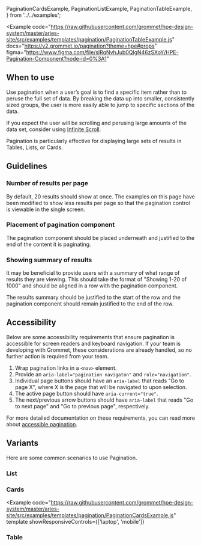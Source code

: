   PaginationCardsExample,
  PaginationListExample,
  PaginationTableExample,
} from '../../examples';

<Example
  code="https://raw.githubusercontent.com/grommet/hpe-design-system/master/aries-site/src/examples/templates/pagination/PaginationTableExample.js"
  docs="https://v2.grommet.io/pagination?theme=hpe#props"
  figma="https://www.figma.com/file/slRqNvhJub0QlgN46zSXoY/HPE-Pagination-Component?node-id=0%3A1"
>
  <PaginationTableExample />
</Example>

## When to use

Use pagination when a user’s goal is to find a specific item rather than to peruse the full set of data. By breaking the data up into smaller, consistently sized groups, the user is more easily able to jump to specific sections of the data.

If you expect the user will be scrolling and perusing large amounts of the data set, consider using [Infinite Scroll]().

Pagination is particularly effective for displaying large sets of results in Tables, Lists, or Cards.

## Guidelines

### Number of results per page

By default, 20 results should show at once. The examples on this page have been modified to show less results per page so that the pagination control is viewable in the single screen.

### Placement of pagination component

The pagination component should be placed underneath and justified to the end of the content it is paginating.

### Showing summary of results

It may be beneficial to provide users with a summary of what range of results they are viewing. This should take the format of "Showing 1-20 of 1000" and should be aligned in a row with the pagination component.

The results summary should be justified to the start of the row and the pagination component should remain justified to the end of the row.

## Accessibility

Below are some accessibility requirements that ensure pagination is accessible for screen readers and keyboard navigation. If your team is developing with Grommet, these considerations are already handled, so no further action is required from your team.

1. Wrap pagination links in a `<nav>` element.
1. Provide an `aria-label="pagination navigaton"` and `role="navigation"`.
1. Individual page buttons should have an `aria-label` that reads "Go to page X", where X is the page that will be navigated to upon selection.
1. The active page button should have `aria-current="true"`.
1. The next/previous arrow buttons should have `aria-label` that reads "Go to next page" and "Go to previous page", respectively.

For more detailed documentation on these requirements, you can read more about [accessible pagination](https://www.a11ymatters.com/pattern/pagination/).

## Variants

Here are some common scenarios to use Pagination.

### List

<Example code="https://raw.githubusercontent.com/grommet/hpe-design-system/master/aries-site/src/examples/templates/pagination/PaginationListExample.js" template>
  <PaginationListExample />
</Example>

### Cards

<Example
  code="https://raw.githubusercontent.com/grommet/hpe-design-system/master/aries-site/src/examples/templates/pagination/PaginationCardsExample.js"
  template
  showResponsiveControls={['laptop', 'mobile']}
>
  <PaginationCardsExample />
</Example>

### Table

<Example code="https://raw.githubusercontent.com/grommet/hpe-design-system/master/aries-site/src/examples/templates/pagination/PaginationTableExample.js" >
  <PaginationTableExample />
</Example>
